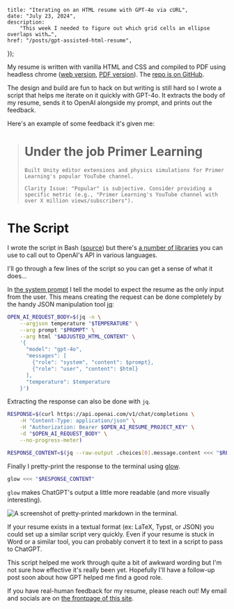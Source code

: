     title: "Iterating on an HTML resume with GPT-4o via cURL",
    date: "July 23, 2024",
    description:
        "This week I needed to figure out which grid cells an ellipse overlaps with…",
    href: "/posts/gpt-assisted-html-resume",
});


My resume is written with vanilla HTML and CSS and compiled to PDF using headless chrome ([web version](https://resume.johncs.com), [PDF version](https://resume.johncs.com/resume.pdf)). The [repo is on GitHub](https://github.com/itsjohncs/resume).

The design and build are fun to hack on but writing is still hard so I wrote a script that helps me iterate on it quickly with GPT-4o. It extracts the body of my resume, sends it to OpenAI alongside my prompt, and prints out the feedback.

Here's an example of some feedback it's given me:

> # Under the job Primer Learning
>
>     Built Unity editor extensions and physics simulations for Primer Learning's popular YouTube channel.
>
>     Clarity Issue: "Popular" is subjective. Consider providing a specific metric (e.g., "Primer Learning's YouTube channel with over X million views/subscribers").

# The Script

I wrote the script in Bash ([source](https://github.com/itsjohncs/resume/blob/main/scripts/wording-check.sh)) but there's [a number of libraries](https://platform.openai.com/docs/libraries) you can use to call out to OpenAI's API in various languages.

I'll go through a few lines of the script so you can get a sense of what it does…

In [the system prompt](https://github.com/itsjohncs/resume/blob/main/scripts/openai/broad-prompt.md?plain=1) I tell the model to expect the resume as the only input from the user. This means creating the request can be done completely by the handy JSON manipulation tool [jq](https://jqlang.github.io/jq/):

```bash
OPEN_AI_REQUEST_BODY=$(jq -n \
    --argjson temperature "$TEMPERATURE" \
    --arg prompt "$PROMPT" \
    --arg html "$ADJUSTED_HTML_CONTENT" \
    '{
      "model": "gpt-4o",
      "messages": [
        {"role": "system", "content": $prompt},
        {"role": "user", "content": $html}
      ],
      "temperature": $temperature
    }')
```

Extracting the response can also be done with `jq`.

```bash
RESPONSE=$(curl https://api.openai.com/v1/chat/completions \
    -H "Content-Type: application/json" \
    -H "Authorization: Bearer $OPEN_AI_RESUME_PROJECT_KEY" \
    -d "$OPEN_AI_REQUEST_BODY" \
    --no-progress-meter)

RESPONSE_CONTENT=$(jq --raw-output .choices[0].message.content <<< "$RESPONSE")
```

Finally I pretty-print the response to the terminal using [glow](https://github.com/charmbracelet/glow).

```bash
glow <<< "$RESPONSE_CONTENT"
```

`glow` makes ChatGPT's output a little more readable (and more visually interesting).

![A screenshot of pretty-printed markdown in the terminal.](/images/glow-example.png)

If your resume exists in a textual format (ex: LaTeX, Typst, or JSON) you could set up a similar script very quickly. Even if your resume is stuck in Word or a similar tool, you can probably convert it to text in a script to pass to ChatGPT.

This script helped me work through quite a bit of awkward wording but I'm not sure how effective it's really been yet. Hopefully I'll have a follow-up post soon about how GPT helped me find a good role.

If you have real-human feedback for my resume, please reach out! My email and socials are on [the frontpage of this site](/).
